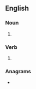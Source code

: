 {{also|BLOBs}}
==English==

===Noun===
{{head|en|noun plural form}}

# {{plural of|blob|lang=en}}

===Verb===
{{head|en|verb form}}

# {{en-third-person singular of|blob}}

===Anagrams===
* {{anagrams|en|a=bblos|Lobbs}}